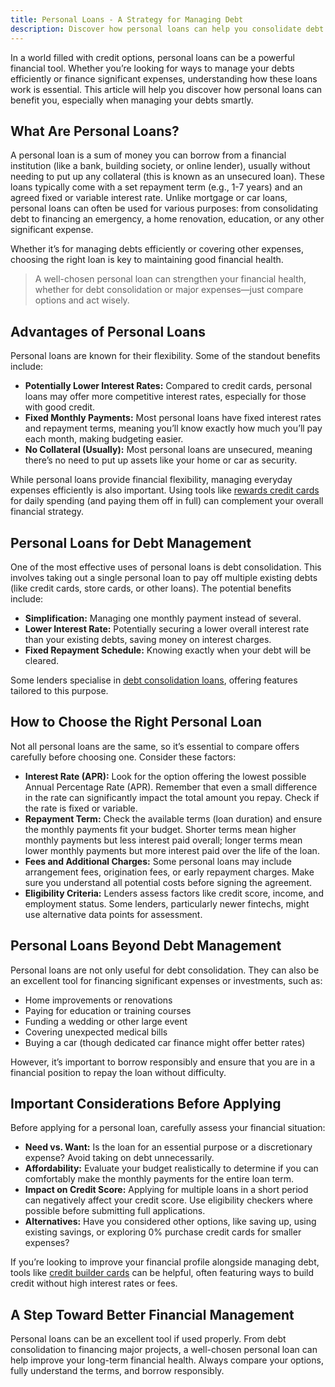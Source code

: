 ```yaml
---
title: Personal Loans - A Strategy for Managing Debt
description: Discover how personal loans can help you consolidate debt and manage your finances efficiently. Learn how to choose the right loan for your needs.
---
```



In a world filled with credit options, personal loans can be a powerful financial tool. Whether you’re looking for ways to manage your debts efficiently or finance significant expenses, understanding how these loans work is essential. This article will help you discover how personal loans can benefit you, especially when managing your debts smartly.

## What Are Personal Loans?

A personal loan is a sum of money you can borrow from a financial institution (like a bank, building society, or online lender), usually without needing to put up any collateral (this is known as an unsecured loan). These loans typically come with a set repayment term (e.g., 1-7 years) and an agreed fixed or variable interest rate. Unlike mortgage or car loans, personal loans can often be used for various purposes: from consolidating debt to financing an emergency, a home renovation, education, or any other significant expense.

Whether it’s for managing debts efficiently or covering other expenses, choosing the right loan is key to maintaining good financial health.

> A well-chosen personal loan can strengthen your financial health, whether for debt consolidation or major expenses—just compare options and act wisely.

<Ad id="us_topfinanzas_1" />

## Advantages of Personal Loans

Personal loans are known for their flexibility. Some of the standout benefits include:

*   **Potentially Lower Interest Rates:** Compared to credit cards, personal loans may offer more competitive interest rates, especially for those with good credit.
*   **Fixed Monthly Payments:** Most personal loans have fixed interest rates and repayment terms, meaning you’ll know exactly how much you’ll pay each month, making budgeting easier.
*   **No Collateral (Usually):** Most personal loans are unsecured, meaning there’s no need to put up assets like your home or car as security.

While personal loans provide financial flexibility, managing everyday expenses efficiently is also important. Using tools like [rewards credit cards](/personal-finance/best-rewards-credit-cards) for daily spending (and paying them off in full) can complement your overall financial strategy.

## Personal Loans for Debt Management

One of the most effective uses of personal loans is debt consolidation. This involves taking out a single personal loan to pay off multiple existing debts (like credit cards, store cards, or other loans). The potential benefits include:

*   **Simplification:** Managing one monthly payment instead of several.
*   **Lower Interest Rate:** Potentially securing a lower overall interest rate than your existing debts, saving money on interest charges.
*   **Fixed Repayment Schedule:** Knowing exactly when your debt will be cleared.

Some lenders specialise in [debt consolidation loans](/personal-finance/getting-out-of-debt), offering features tailored to this purpose.

<Ad id="us_topfinanzas_2" />

## How to Choose the Right Personal Loan

Not all personal loans are the same, so it’s essential to compare offers carefully before choosing one. Consider these factors:

*   **Interest Rate (APR):** Look for the option offering the lowest possible Annual Percentage Rate (APR). Remember that even a small difference in the rate can significantly impact the total amount you repay. Check if the rate is fixed or variable.
*   **Repayment Term:** Check the available terms (loan duration) and ensure the monthly payments fit your budget. Shorter terms mean higher monthly payments but less interest paid overall; longer terms mean lower monthly payments but more interest paid over the life of the loan.
*   **Fees and Additional Charges:** Some personal loans may include arrangement fees, origination fees, or early repayment charges. Make sure you understand all potential costs before signing the agreement.
*   **Eligibility Criteria:** Lenders assess factors like credit score, income, and employment status. Some lenders, particularly newer fintechs, might use alternative data points for assessment.

## Personal Loans Beyond Debt Management

Personal loans are not only useful for debt consolidation. They can also be an excellent tool for financing significant expenses or investments, such as:

*   Home improvements or renovations
*   Paying for education or training courses
*   Funding a wedding or other large event
*   Covering unexpected medical bills
*   Buying a car (though dedicated car finance might offer better rates)

However, it’s important to borrow responsibly and ensure that you are in a financial position to repay the loan without difficulty.

## Important Considerations Before Applying

Before applying for a personal loan, carefully assess your financial situation:

*   **Need vs. Want:** Is the loan for an essential purpose or a discretionary expense? Avoid taking on debt unnecessarily.
*   **Affordability:** Evaluate your budget realistically to determine if you can comfortably make the monthly payments for the entire loan term.
*   **Impact on Credit Score:** Applying for multiple loans in a short period can negatively affect your credit score. Use eligibility checkers where possible before submitting full applications.
*   **Alternatives:** Have you considered other options, like saving up, using existing savings, or exploring 0% purchase credit cards for smaller expenses?

If you’re looking to improve your financial profile alongside managing debt, tools like [credit builder cards](/personal-finance/credit-card-types-benefits) can be helpful, often featuring ways to build credit without high interest rates or fees.

<Ad id="us_topfinanzas_3" />

## A Step Toward Better Financial Management

Personal loans can be an excellent tool if used properly. From debt consolidation to financing major projects, a well-chosen personal loan can help improve your long-term financial health. Always compare your options, fully understand the terms, and borrow responsibly.
